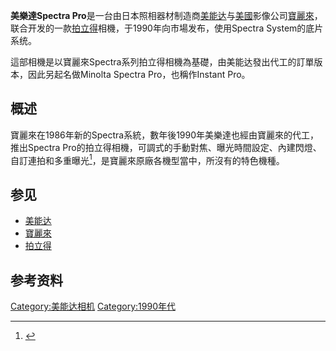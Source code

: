 {{Infobox camera
| camera_name = Minolta Spectra Pro 
| image_name  = File:Minolta_Spectra_Pro.jpg
| caption     = 一部打開片匣的美樂達 Spectra Pro，採用[[寶麗來|寶麗來]]Spectra system拍立得底片
| type        = [[拍立得|拍立得]]相機
| lens_mount  = 
| focus       = 自动对焦
| exposure    = 
| flash       = 
| frame-rate  =
| dimensions  = 
}}
'''美樂達Spectra Pro'''是一台由日本照相器材制造商[[美能达|美能达]]与[[美國|美國]]影像公司[[寶麗來|寶麗來]]，联合开发的一款[[拍立得|拍立得]]相機，于1990年向市場发布，使用Spectra System的底片系统。

這部相機是以寶麗來Spectra系列拍立得相機為基礎，由美能达發出代工的訂單版本，因此另起名做Minolta Spectra Pro，也稱作Instant Pro。

==概述==
寶麗來在1986年新的Spectra系統，數年後1990年美樂達也經由寶麗來的代工，推出Spectra Pro的拍立得相機，可調式的手動對焦、曝光時間設定、內建閃燈、自訂連拍和多重曝光<ref>{{Cite web |url=http://www.cameramanuals.org/minolta_pdf/minolta_instant_pro.pdf |title=Minolta Instant Pro Manual |accessdate=2016-03-21 |archive-date=2017-11-16 |archive-url=https://web.archive.org/web/20171116040826/http://www.cameramanuals.org/minolta_pdf/minolta_instant_pro.pdf |dead-url=no }}</ref>，是寶麗來原廠各機型當中，所沒有的特色機種。

==参见==
*[[美能达|美能达]]
*[[寶麗來|寶麗來]]
*[[拍立得|拍立得]]

==参考资料==
{{reflist}}

[[Category:美能达相机|Category:美能达相机]]
[[Category:1990年代|Category:1990年代]]